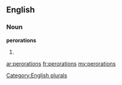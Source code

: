 ==English==

===Noun===
'''perorations'''

# {{plural of|[[peroration]]}}

[[Category:English plurals]]

[[ar:perorations]]
[[fr:perorations]]
[[my:perorations]]